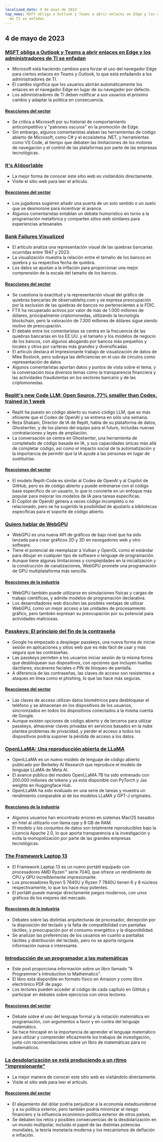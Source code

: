 ```yaml
---
localized_date: 4 de mayo de 2023
top_news: MSFT obliga a Outlook y Teams a abrir enlaces en Edge y los administradores
  de TI se enfadan
---
```




<CallToAction />

<Steps>

## 4 de mayo de 2023

### [MSFT obliga a Outlook y Teams a abrir enlaces en Edge y los administradores de TI se enfadan](https://www.theverge.com/2023/5/3/23709297/microsoft-edge-force-outlook-teams-web-links-open)

- Microsoft está haciendo cambios para forzar el uso del navegador Edge para ciertos enlaces en Teams y Outlook, lo que está enfadando a los administradores de TI.
- El cambio significa que los usuarios abrirán automáticamente los enlaces en el navegador Edge en lugar de su navegador por defecto.
- Los administradores de TI deben notificar a sus usuarios el próximo cambio y adaptar la política en consecuencia.

#### [Reacciones del sector](http://news.ycombinator.com/item?id=35800158)

- Se critica a Microsoft por su historial de comportamiento anticompetitivo y "patrones oscuros" en la promoción de Edge.
- Sin embargo, algunos comentaristas alaban las herramientas de código abierto de Microsoft, como C# y el ecosistema .NET, y herramientas como VS Code, al tiempo que debaten las limitaciones de los motores de navegación y el control de las plataformas por parte de las empresas tecnológicas.

### [It's A(door)able](https://ncase.me/door/)

- La mejor forma de conocer este sitio web es visitándolo directamente.
- Visite el sitio web para leer el artículo.

#### [Reacciones del sector](http://news.ycombinator.com/item?id=35800492)

- Los jugadores sugieren añadir una puerta de un solo sentido o un suelo que se desmorone para incentivar el avance.
- Algunos comentaristas entablan un debate humorístico en torno a la programación metafórica y comparten sitios web similares para experiencias artesanales

### [Bank Failures Visualized](https://observablehq.com/@mbostock/bank-failures)

- El artículo analiza una representación visual de las quiebras bancarias ocurridas entre 1947 y 2023.
- La visualización muestra la relación entre el tamaño de los bancos en quiebra y su respectiva fecha de quiebra.
- Los datos se ajustan a la inflación para proporcionar una mejor comprensión de la escala del tamaño de los bancos.

#### [Reacciones del sector](http://news.ycombinator.com/item?id=35795975)

- Se cuestiona la exactitud y la representación visual del gráfico de quiebras bancarias de observablehq.com y se expresa preocupación por la exclusión de las quiebras de bancos no pertenecientes a la FDIC.
- FTX ha recuperado activos por valor de más de 1.000 millones de dólares, principalmente criptomonedas, utilizando la tecnología blockchain, pero la valoración de 7.300 millones de dólares sigue siendo motivo de preocupación.
- El debate entre los comentaristas se centra en la frecuencia de las quiebras bancarias en los EE.UU. y el tamaño y los modelos de negocio de los bancos, con algunos abogando por bancos más pequeños y locales y otros por carteras más grandes y diversificadas
- El artículo destaca el impresionante trabajo de visualización de datos de Mike Bostock, pero subraya las deficiencias en el uso de círculos como representación de datos
- Algunos comentaristas aportan datos y puntos de vista sobre el tema, y la conversación toca diversos temas como la transparencia financiera y las actividades fraudulentas en los sectores bancario y de las criptomonedas.

### [Replit's new Code LLM: Open Source, 77% smaller than Codex, trained in 1 week](https://www.latent.space/p/reza-shabani#details)

- Replit ha puesto en código abierto su nuevo código LLM, que es más eficiente que el Codex de OpenAI y se entrena en sólo una semana.
- Reza Shabani, Director de IA de Replit, habla de su plataforma de datos, Ghostwriter, y de los planes del equipo para el futuro, incluidas nuevas contrataciones y leyes de ampliación.
- La conversación se centra en Ghostwriter, una herramienta de completado de código basada en IA, y sus capacidades únicas más allá de completar código, así como el impacto social de la automatización y la importancia de permitir que la IA ayude a las personas en lugar de sustituirlas.

#### [Reacciones del sector](http://news.ycombinator.com/item?id=35803435)

- El modelo Replit-Code es similar al Codex de OpenAI y al Copilot de GitHub, pero es de código abierto y puede entrenarse con el código base específico de un usuario, lo que lo convierte en un enfoque más popular para mejorar los modelos de IA para tareas específicas.
- El Copilot de OpenAI genera a veces código incompleto o no relacionado, pero se ha sugerido la posibilidad de ajustarlo a bibliotecas específicas para el soporte de código abierto.

### [Quiero hablar de WebGPU](https://cohost.org/mcc/post/1406157-i-want-to-talk-about-webgpu)

- WebGPU es una nueva API de gráficos de bajo nivel que ha sido lanzada para crear gráficos 2D y 3D en navegadores web y otro software.
- Tiene el potencial de reemplazar a Vulkan y OpenGL como el estándar para dibujar en cualquier tipo de software o lenguaje de programación.
- Aunque tiene algunas limitaciones y complejidades en la inicialización y la construcción de canalizaciones, WebGPU promete una programación de GPU multiplataforma más sencilla.

#### [Reacciones de la industria](http://news.ycombinator.com/item?id=35800988)

- WebGPU también puede utilizarse en simulaciones físicas y cargas de trabajo científicas, y admite modelos de programación declarativa.
- Los desarrolladores web discuten las posibles ventajas de utilizar WebGPU, como un mejor acceso a las unidades de procesamiento gráfico, pero también expresan su preocupación por su potencial para actividades maliciosas.

### [Passkeys: El principio del fin de la contraseña](https://blog.google/technology/safety-security/the-beginning-of-the-end-of-the-password/)

- Google ha empezado a desplegar passkeys, una nueva forma de iniciar sesión en aplicaciones y sitios web que es más fácil de usar y más segura que las contraseñas.
- Las passkeys permiten a los usuarios iniciar sesión de la misma forma que desbloquean sus dispositivos, con opciones que incluyen huellas dactilares, escáneres faciales o PIN de bloqueo de pantalla.
- A diferencia de las contraseñas, las claves de acceso son resistentes a ataques en línea como el phishing, lo que las hace más seguras.

#### [Reacciones del sector](http://news.ycombinator.com/item?id=35801392)

- Las claves de acceso utilizan datos biométricos para desbloquear el teléfono y se almacenan en los dispositivos de los usuarios, sincronizados en todos los dispositivos conectados a la misma cuenta de Google.
- Aunque existen opciones de código abierto y de terceros para utilizar passkeys, almacenar claves privadas en servicios basados en la nube plantea problemas de privacidad, y perder el acceso a todos los dispositivos podría suponer la pérdida de acceso a los datos.

### [OpenLLaMA: Una reproducción abierta de LLaMA](https://github.com/openlm-research/open_llama)

- OpenLLaMA es un nuevo modelo de lenguaje de código abierto publicado por Berkeley AI Research que reproduce el modelo de lenguaje LLaMA de Meta AI.
- El avance público del modelo OpenLLaMA 7B ha sido entrenado con 200.000 millones de tokens y ya está disponible con PyTorch y Jax weights en Huggingface Hub.
- OpenLLaMA ha sido evaluado en una serie de tareas y muestra un rendimiento comparable al de los modelos LLaMA y GPT-J originales.

#### [Reacciones de la industria](http://news.ycombinator.com/item?id=35798888)

- Algunos usuarios han encontrado errores en sistemas MacOS basados en Intel al utilizarlo con llama.cpp y 8 GB de RAM.
- El modelo y los conjuntos de datos son totalmente reproducibles bajo la Licencia Apache 2.0, lo que aporta transparencia a la investigación y evita la monopolización por parte de las grandes empresas tecnológicas.

### [The Framework Laptop 13](https://frame.work/blog/announcing-the-framework-laptop-13-powered-by-amd-ryzen)

- El Framework Laptop 13 es un nuevo portátil equipado con procesadores AMD Ryzen™ serie 7040, que ofrece un rendimiento de CPU y GPU increíblemente impresionante.
- Los procesadores Ryzen 5 7640U y Ryzen 7 7840U tienen 6 y 8 núcleos respectivamente, lo que los hace muy potentes.
- El portátil puede manejar directamente juegos modernos, con unos gráficos de los mejores del mercado.

#### [Reacciones de la industria](http://news.ycombinator.com/item?id=35802210)

- Debates sobre las distintas arquitecturas de procesador, decepción por la disposición del teclado y la falta de compatibilidad con pantallas táctiles, y preocupación por el consumo energético y la disponibilidad.
- Se analizan las preferencias de los usuarios en cuanto a pantallas táctiles y distribución del teclado, pero no se aporta ninguna información nueva o interesante.

### [Introducción de un programador a las matemáticas](https://pimbook.org)

- Este post proporciona información sobre un libro llamado "A Programmer's Introduction to Mathematics".
- El libro está disponible en formato físico en Amazon y como libro electrónico PDF de pago.
- Los lectores pueden acceder al código de cada capítulo en GitHub y participar en debates sobre ejercicios con otros lectores.

#### [Reacciones del sector](http://news.ycombinator.com/item?id=35800136)

- Debate sobre el uso del lenguaje formal y la notación matemática en programación, con argumentos a favor y en contra del lenguaje matemático.
- Se hace hincapié en la importancia de aprender el lenguaje matemático para utilizar y comprender eficazmente los trabajos de investigación, junto con recomendaciones sobre un libro de matemáticas para no matemáticos.

### [La desdolarización se está produciendo a un ritmo "impresionante"](https://www.bloomberg.com/news/articles/2023-04-18/de-dollarization-is-happening-at-a-stunning-pace-jen-says)

- La mejor manera de conocer este sitio web es visitándolo directamente.
- Visite el sitio web para leer el artículo.

#### [Reacciones del sector](http://news.ycombinator.com/item?id=35796915)

- El alejamiento del dólar podría perjudicar a la economía estadounidense y a su política exterior, pero también podría minimizar el riesgo financiero y la influencia económico-política exterior de otros países.
- Se debaten los retos y posibles consecuencias de la desdolarización en un mundo multipolar, incluido el papel de las distintas potencias mundiales, la teoría monetaria moderna y los mecanismos de deflación e inflación.

</Steps>
